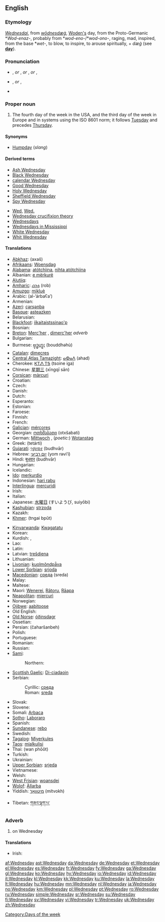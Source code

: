 {{wikipedia|dab=wednesday (disambiguation)|wednesday}}
==English==

===Etymology===
{{etyl|enm}} ''[[Wednesdai]]'', from {{etyl|ang}} ''[[wōdnesdæġ]]'', [[Woden|Woden's]] day, from the Proto-Germanic *''Wod-enaz-'', probably from *''wod-eno-''/*''wod-ono-'', raging, mad, inspired, from the base *''wet-'', to blow, to inspire, to arouse spiritually, + ''dæġ'' (see '''[[day]]''').

===Pronunciation===
* {{a|UK}} {{IPA|/ˈwɛdnzdeɪ/}}, {{SAMPA|/"wEdnzdeI/}} ''or'' {{IPA|/ˈwɛnzdeɪ/}}, {{SAMPA|/"wEnzdeI/}} ''or'' {{IPA|/ˈwɛdnzdi/}}, {{SAMPA|/"wEdnzdi/}} ''or'' {{IPA|/ˈwɛnzdi/}}, {{SAMPA|/"wEnzdi/}}
* {{a|US}} {{IPA|/ˈwɛnzdeɪ/}}, {{SAMPA|/"wEnzdeI/}} ''or'' {{IPA|/ˈwɛnzdi/}}, {{SAMPA|/"wEnzdi/}}
* {{audio|en-us-Wednesday.ogg|Audio (US)}}

===Proper noun===
{{wikipedia}}
{{en-proper noun|s}}

# The fourth day of the week in the USA, and the third day of the week in Europe and in systems using the ISO 8601 norm; it follows [[Tuesday]] and precedes [[Thursday]].
<!--probably just an attributive use of the noun: #An appointment, person, or feeling associated with this day of the week.-->

====Synonyms====
* [[Humpday]] (''slang'')

====Derived terms====
{{top2}}
* [[Ash Wednesday]]
* [[Black Wednesday]]
* [[calendar Wednesday]]
* [[Good Wednesday]]
* [[Holy Wednesday]]
* [[w:Sheffield Wednesday|Sheffield Wednesday]]
* [[Spy Wednesday]]
{{mid2}}
* [[Wed]], [[Wed.]]
* [[Wednesday crucifixion theory]]
* [[Wednesdays]]<!--adverb-->
* [[w:Wednesdays in Mississippi|Wednesdays in Mississippi]]
* [[White Wednesday]]
* [[Whit Wednesday]]
{{bottom}}

====Translations====
{{trans-top|day of the week}}
* [[Abkhaz]]: {{Cyrl|[[ахаш]]}} (axaš)
* [[Afrikaans]]: [[Woensdag]]
* [[Alabama]]: [[atótchìina]], [[nihta atótchìina]]
* Albanian: [[e mërkurë]]
* [[Alutiiq]]: {{tø|ems|Pingayiin}}
* [[Amharic]]: [[ረቡዕ]] (rob)
* [[Amuzgo]]: [[mikluè]]
* Arabic: {{Arab|[[الاربعاء|الأربعاء]]}} (al-’árbaʕa’)
* Armenian: {{t|hy|չորեքշաբթի|sc=Armn|tr=čorek'šabt'i}}
* [[Azeri]]: [[çərşənbə]]
* [[Basque]]: [[asteazken]]
* Belarusian: {{t|be|серада|f}}
* [[Blackfoot]]: [[ííkaitaistssinao'p]]
* Bosnian: {{t+|bs|srijeda|f}}
* [[Breton]]: [[Merc'her]] {{m}}, [[dimerc'her]] ''adverb''
* Bulgarian: {{t+|bg|сряда|f|tr=srjadá|sc=Cyrl}}
* Burmese: [[ဗုဒ္ဓဟူး]] (bouddhəhù)
* [[Catalan]]: [[dimecres]] {{m}}
* [[Central Atlas Tamazight]]: [[ⴰⵀⴰⴷ]] (ahad)
* Cherokee: [[ᏦᎢᏁ ᎢᎦ]] (tsoine iga)
* Chinese: [[星期三]] (xīngqī sān)
* [[Corsican]]: [[màrcuri]]
* Croatian: {{t+|hr|srijeda|f}}
* Czech: {{t+|cs|středa|f}}
* Danish: {{t+|da|onsdag}}
* Dutch: {{t+|nl|woensdag|m}}
* Esperanto: {{t+|eo|merkredo|xs=Esperanto}}
* Estonian: {{t+|et|kolmapäev}}
* Faroese: {{t-|fo|mikudagur|m|xs=Faroese}}
* Finnish: {{t+|fi|keskiviikko}}
* French: {{t+|fr|mercredi|m}}
* [[Galician]]: [[mércores]] {{m}}
* Georgian: [[ოთხშაბათი]] (otxšabati)
* German: [[Mittwoch]] {{m}}, (''poetic'':) [[Wotanstag]] {{m}}
* Greek: {{t+|el|Τετάρτη|f|sc=Grek}} (tetárti)
* [[Gujarati]]: [[બુધવાર]] (budhvār)
* Hebrew: [[יום רביעי]] (yom rəvi’í)
* Hindi: [[बुधवार]] (budhvār)
* Hungarian: {{t+|hu|szerda}}
* Icelandic: {{t+|is|miðvikudagur|m}}
* [[Ido]]: [[merkurdio]]
* Indonesian: [[hari rabu]]
* [[Interlingua]]: [[mercuridi]]
* Irish: {{t|ga|Céadaoin|f|xs=Irish}}
* Italian: {{t+|it|mercoledì|m}}
* Japanese: [[水曜日]] (すいようび, suiyōbi)
* [[Kashubian]]: [[strzoda]] {{f}}
* Kazakh: {{t+|kk|сәрсенбі|sc=Cyrl|xs=Kazakh}}
* [[Khmer]]: {{Khmr|[[ថ្ងៃពុធ]]}} (tngai bpŭt)
{{trans-mid}}
* [[Kinyarwanda]]: [[Kwagatatu]]
* Korean: {{t+|ko|수요일|tr=suyoil|sc=KOchar}}
* Kurdish: {{ku-Arab|[[چوارشه‌م]]}}, {{ku-Arab|[[چوارشه‌مه‌]]}}
* Lao: {{t-|lo|ວັນພຸດ|tr=wan-phut|sc=Laoo|xs=Lao}}
* Latin: {{t+|la|dies Mercurii}}
* Latvian: [[trešdiena]]
* Lithuanian: {{t+|lt|trečiadienis|m|xs=Lithuanian}}
* [[Livonian]]: [[kuolmõndpǟva]]
* [[Lower Sorbian]]: [[srjoda]] {{f}}
* [[Macedonian]]: [[среда]] (sreda)
* Malay: {{t-|ms|rabu|xs=Malay}}
* Maltese: {{t-|mt|l-Erbgħa|xs=Maltese}}
* Maori: [[Wenerei]], [[Rātoru]], [[Rāapa]]
* [[Neapolitan]]: [[miercurì]]
* Norwegian: {{t+|no|onsdag}}
* [[Ojibwe]]: [[aabitoose]]
* Old English: {{t-|ang|wodnesdæg|m|alt=wōdnesdæġ|xs=Old English}}
* [[Old Norse]]: [[óðinsdagr]] {{m}}
* Ossetian: {{t|os|æртыццæг|tr=ærtýccag}}
* Persian: {{fa-Arab|[[چهارشنبه]]}} (čaharšanbeh)
* Polish: {{t+|pl|środa|f}}
* Portuguese: {{t+|pt|quarta-feira}}
* Romanian: {{t+|ro|miercuri|f}}
* Russian: {{t+|ru|среда|f|tr=sredá|sc=Cyrl}}
* [[Sami]]:
*: Northern: {{tø|se|gaskavahkku}}
* [[Scottish Gaelic]]: [[Di-ciadaoin]] {{m}}
* Serbian:
*: Cyrillic: [[среда#Serbian|среда]] {{f}}
*: Roman: [[sreda#Serbian|sreda]] {{f}}
* Slovak: {{t+|sk|streda|f}}
* Slovene: {{t+|sl|sreda|f}}
* Somali: [[Arbaca]]
* [[Sotho]]: [[Laboraro]]
* Spanish: {{t+|es|miércoles|m}}
* [[Sundanese]]: [[rebo]]
* Swedish: {{t+|sv|onsdag}}
* [[Tagalog]]: [[Miyerkules]]
* [[Taos]]: [[míalkulisi]]
* Thai: {{Thai|[[วันพุธ]]}} (wan phōōt)
* Turkish: {{t+|tr|çarşamba}}
* Ukrainian: {{t-|uk|середа|f|tr=seredá|sc=Cyrl|xs=Ukrainian}}
* [[Upper Sorbian]]: [[srjeda]] {{f}}
* Vietnamese: {{t+|vi|thứ tư|xs=Vietnamese}}
* Welsh: {{t-|cy|dydd Mercher|xs=Welsh}}
* [[West Frisian]]: [[woansdei]]
* [[Wolof]]: [[Àllarba]]
* Yiddish: [[מיטוואָך]] (mítvokh)
{{trans-bottom}}
{{trans-top|Translations to check}}
* Tibetan: [[གཟའ་ལྷག་པ་]]
{{trans-bottom}}

===Adverb===
{{en-adv|-}}

# on Wednesday

====Translations====
* Irish: {{t+|ga|Dé Céadaoin|xs=Irish}}

[[Category:Days of the week]]

[[af:Wednesday]]
[[ast:Wednesday]]
[[da:Wednesday]]
[[de:Wednesday]]
[[et:Wednesday]]
[[el:Wednesday]]
[[es:Wednesday]]
[[fr:Wednesday]]
[[fy:Wednesday]]
[[ga:Wednesday]]
[[gl:Wednesday]]
[[ko:Wednesday]]
[[hy:Wednesday]]
[[io:Wednesday]]
[[id:Wednesday]]
[[it:Wednesday]]
[[kl:Wednesday]]
[[kk:Wednesday]]
[[ku:Wednesday]]
[[la:Wednesday]]
[[lt:Wednesday]]
[[hu:Wednesday]]
[[mn:Wednesday]]
[[nl:Wednesday]]
[[ja:Wednesday]]
[[no:Wednesday]]
[[km:Wednesday]]
[[pl:Wednesday]]
[[pt:Wednesday]]
[[ro:Wednesday]]
[[ru:Wednesday]]
[[simple:Wednesday]]
[[sr:Wednesday]]
[[su:Wednesday]]
[[fi:Wednesday]]
[[sv:Wednesday]]
[[vi:Wednesday]]
[[tr:Wednesday]]
[[uk:Wednesday]]
[[zh:Wednesday]]